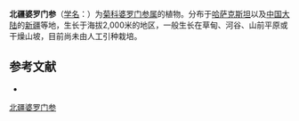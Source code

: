 {{Speciesbox
| name = 北疆婆罗门参
| status = 
| status_system = 
| image =
| genus = Tragopogon
| species = pseudomajor
| authority = S. Nikit.
}}

'''北疆婆罗门参'''（[[学名|学名]]：{{lang|la|''Tragopogon pseudomajor''}}）为[[菊科|菊科]][[婆罗门参属|婆罗门参属]]的植物。分布于[[哈萨克斯坦|哈萨克斯坦]]以及[[中国大陆|中国大陆]]的[[新疆|新疆]]等地，生长于海拔2,000米的地区，一般生长在草甸、河谷、山前平原或干燥山坡，目前尚未由人工引种栽培。

== 参考文献 ==
<div class="references-small">
* {{cite web| url =http://www.bioinfo.cn/db05/KmzwSpecies.php?action=view&id=5803| title =北疆婆罗门参| work =《中国高等植物数据库全库》| publisher =中国科学院微生物研究所| author =昆明植物研究所| accessdate =2009-02-26| deadurl =yes| archiveurl =https://web.archive.org/web/20160305021229/http://www.bioinfo.cn/db05/KmzwSpecies.php?action=view&id=5803| archivedate =2016-03-05}}
</div>
{{Taxonbar|from=Q10903782}}

[[Category:婆罗门参属|北疆婆罗门参]]


{{植物小作品}}